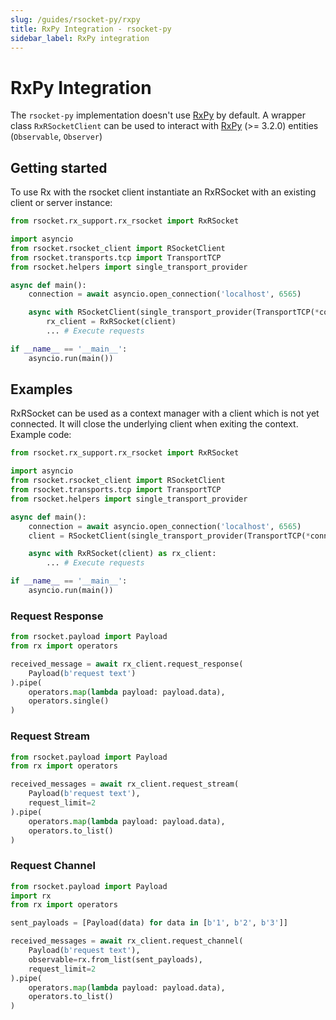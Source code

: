 ```yaml
---
slug: /guides/rsocket-py/rxpy
title: RxPy Integration - rsocket-py
sidebar_label: RxPy integration
---
```


# RxPy Integration

The `rsocket-py` implementation doesn't use [RxPy](https://pypi.org/project/Rx/) by default. A wrapper class `RxRSocketClient`
can be used to interact with [RxPy](https://pypi.org/project/Rx/) (>= 3.2.0) entities (`Observable`, `Observer`)

## Getting started

To use Rx with the rsocket client instantiate an RxRSocket with an existing client or server instance:

```py
from rsocket.rx_support.rx_rsocket import RxRSocket

import asyncio
from rsocket.rsocket_client import RSocketClient
from rsocket.transports.tcp import TransportTCP
from rsocket.helpers import single_transport_provider

async def main():
    connection = await asyncio.open_connection('localhost', 6565)

    async with RSocketClient(single_transport_provider(TransportTCP(*connection))) as client:
        rx_client = RxRSocket(client)
        ... # Execute requests

if __name__ == '__main__':
    asyncio.run(main())
```

## Examples

RxRSocket can be used as a context manager with a client which is not yet connected. It will close the underlying client
when exiting the context. Example code:

```py
from rsocket.rx_support.rx_rsocket import RxRSocket

import asyncio
from rsocket.rsocket_client import RSocketClient
from rsocket.transports.tcp import TransportTCP
from rsocket.helpers import single_transport_provider

async def main():
    connection = await asyncio.open_connection('localhost', 6565)
    client = RSocketClient(single_transport_provider(TransportTCP(*connection)))

    async with RxRSocket(client) as rx_client:
        ... # Execute requests

if __name__ == '__main__':
    asyncio.run(main())
```

### Request Response

```py
from rsocket.payload import Payload
from rx import operators

received_message = await rx_client.request_response(
    Payload(b'request text')
).pipe(
    operators.map(lambda payload: payload.data),
    operators.single()
)
```

### Request Stream

```py
from rsocket.payload import Payload
from rx import operators

received_messages = await rx_client.request_stream(
    Payload(b'request text'),
    request_limit=2
).pipe(
    operators.map(lambda payload: payload.data),
    operators.to_list()
)
```

### Request Channel

```py
from rsocket.payload import Payload
import rx
from rx import operators

sent_payloads = [Payload(data) for data in [b'1', b'2', b'3']]

received_messages = await rx_client.request_channel(
    Payload(b'request text'),
    observable=rx.from_list(sent_payloads),
    request_limit=2
).pipe(
    operators.map(lambda payload: payload.data),
    operators.to_list()
)
```
